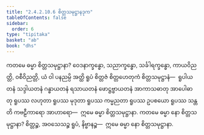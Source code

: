 ```yaml
---
title: "2.4.2.10.6 စိတ္တသမုဋ္ဌာနဒုက"
tableOfContents: false
sidebar:
  order: 6
type: "tipitaka"
basket: "ab"
book: "dhs"
---
```



<DynamicBreadcrumb />

<Division number="1535" book="dhs" e="ch" v="29" p="287">

<Paragraph number="2246" book="dhs">
ကတမေ ဓမ္မာ စိတ္တသမုဋ္ဌာနာ? ဝေဒနာက္ခန္ဓော, သညာက္ခန္ဓော, သင်္ခါရက္ခန္ဓော, ကာယဝိညတ္တိ, ဝစီဝိညတ္တိ, ယံ ဝါ ပနညမ္ပိ အတ္ထိ ရူပံ စိတ္တဇံ စိတ္တဟေတုကံ စိတ္တသမုဋ္ဌာနံ—  ရူပါယတနံ သဒ္ဒါယတနံ ဂန္ဓာယတနံ ရသာယတနံ ဖောဋ္ဌဗ္ဗာယတနံ အာကာသဓာတု အာပေါဓာတု ရူပဿ လဟုတာ ရူပဿ မုဒုတာ ရူပဿ ကမ္မညတာ ရူပဿ ဥပစယော ရူပဿ သန္တတိ ကဗဠီကာရော အာဟာရော—  ဣမေ ဓမ္မာ စိတ္တသမုဋ္ဌာနာ.
</Paragraph>

</Division>
<Division number="1536" book="dhs" e="ch" v="29" p="288">

<Paragraph number="2247" book="dhs">
ကတမေ ဓမ္မာ နော စိတ္တသမုဋ္ဌာနာ? စိတ္တဉ္စ, အဝသေသဉ္စ ရူပံ, နိဗ္ဗာနဉ္စ—  ဣမေ ဓမ္မာ နော စိတ္တသမုဋ္ဌာနာ.
</Paragraph>
</Division>